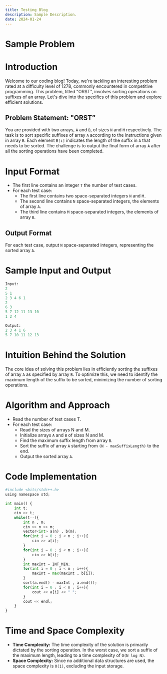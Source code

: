 ```yaml
---
title: Testing Blog
description: Sample Description.
date: 2024-01-24
---
```


# Sample Problem

# Introduction

Welcome to our coding blog! Today, we're tackling an interesting problem rated at a difficulty level of 1278, commonly encountered in competitive programming. This problem, titled "ORST", involves sorting operations on suffixes of an array. Let's dive into the specifics of this problem and explore efficient solutions.

## Problem Statement: "ORST”

You are provided with two arrays, `A` and `B`, of sizes `N` and `M` respectively. The task is to sort specific suffixes of array `A` according to the instructions given in array `B`. Each element `B[i]` indicates the length of the suffix in `A` that needs to be sorted. The challenge is to output the final form of array `A` after all the sorting operations have been completed.

# Input Format

- The first line contains an integer `T` the number of test cases.
- For each test case:
  - The first line contains two space-separated integers `N` and `M.`
  - The second line contains `N` space-separated integers, the elements of array `A`.
  - The third line contains `M` space-separated integers, the elements of array `B`.

## Output Format

For each test case, output `N` space-separated integers, representing the sorted array `A`.

# Sample Input and Output

```python
Input:
2
5 1
2 3 4 6 1
2
6 3
5 7 12 11 13 10
1 2 4

Output:
2 3 4 1 6
5 7 10 11 12 13

```

# Intuition Behind the Solution

The core idea of solving this problem lies in efficiently sorting the suffixes of array `A` as specified by array `B`. To optimize this, we need to identify the maximum length of the suffix to be sorted, minimizing the number of sorting operations.

# Algorithm and Approach

- Read the number of test cases T.
- For each test case:
  - Read the sizes of arrays N and M.
  - Initialize arrays `A` and `B` of sizes N and M.
  - Find the maximum suffix length from array `B`.
  - Sort the suffix of array `A` starting from `(N - maxSuffixLength)` to the end.
  - Output the sorted array `A`.

# Code Implementation

```python
#include <bits/stdc++.h>
using namespace std;

int main() {
    int t;
    cin >> t;
    while(t--){
        int n , m;
        cin >> n >> m;
        vector<int> a(n) , b(m);
        for(int i = 0 ; i < n ; i++){
            cin >> a[i];
        }
        for(int i = 0 ; i < m ; i++){
            cin >> b[i];
        }
        int maxInt = INT_MIN;
        for(int i = 0 ; i < m ; i++){
            maxInt = max(maxInt , b[i]);
        }
        sort(a.end() - maxInt , a.end());
        for(int i = 0 ; i < n ; i++){
            cout << a[i] << " ";
        }
        cout << endl;
    }
}
```

# Time and Space Complexity

- **Time Complexity:** The time complexity of the solution is primarily dictated by the sorting operation. In the worst case, we sort a suffix of the maximum length, leading to a time complexity of `O(N log N)`.
- **Space Complexity:** Since no additional data structures are used, the space complexity is `O(1)`, excluding the input storage.
